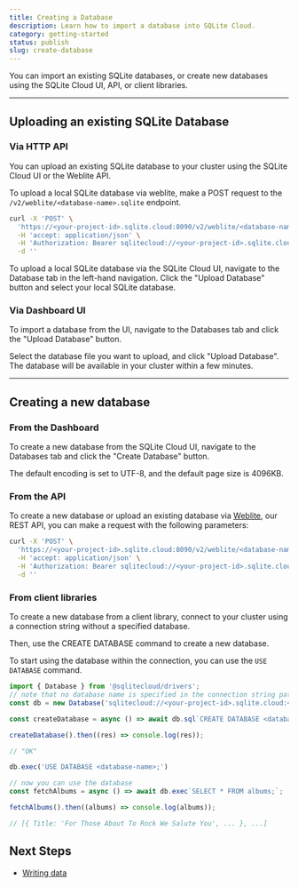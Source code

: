 ```yaml
---
title: Creating a Database
description: Learn how to import a database into SQLite Cloud.
category: getting-started
status: publish
slug: create-database
---
```



You can import an existing SQLite databases, or create new databases using the SQLite Cloud UI, API, or client libraries.

---

## Uploading an existing SQLite Database
### Via HTTP API
You can upload an existing SQLite database to your cluster using the SQLite Cloud UI or the Weblite API.

To upload a local SQLite database via weblite, make a POST request to the `/v2/weblite/<database-name>.sqlite` endpoint.

```bash
curl -X 'POST' \
  'https://<your-project-id>.sqlite.cloud:8090/v2/weblite/<database-name>.sqlite' \
  -H 'accept: application/json' \
  -H 'Authorization: Bearer sqlitecloud://<your-project-id>.sqlite.cloud:8860?apikey=<your-api-key>' \
  -d ''
```

To upload a local SQLite database via the SQLite Cloud UI, navigate to the Database tab in the left-hand navigation. Click the "Upload Database" button and select your local SQLite database.

### Via Dashboard UI
To import a database from the UI, navigate to the Databases tab and click the "Upload Database" button.

Select the database file you want to upload, and click "Upload Database". The database will be available in your cluster within a few minutes.

<VideoPlayer src={uploadDb} />

---

## Creating a new database
### From the Dashboard

To create a new database from the SQLite Cloud UI, navigate to the Databases tab and click the "Create Database" button.

The default encoding is set to UTF-8, and the default page size is 4096KB.
<VideoPlayer src={createDb} />


### From the API
To create a new database or upload an existing database via [Weblite](/docs/weblite), our REST API, you can make a request with the following parameters:
```bash
curl -X 'POST' \
  'https://<your-project-id>.sqlite.cloud:8090/v2/weblite/<database-name>.sqlite' \
  -H 'accept: application/json' \
  -H 'Authorization: Bearer sqlitecloud://<your-project-id>.sqlite.cloud:8860?apikey=<your-api-key>' \
  -d ''
```

### From client libraries
To create a new database from a client library, connect to your cluster using a connection string without a specified database.

Then, use the CREATE DATABASE command to create a new database. 

To start using the database within the connection, you can use the `USE DATABASE` command.

```javascript
import { Database } from '@sqlitecloud/drivers';
// note that no database name is specified in the connection string path
const db = new Database('sqlitecloud://<your-project-id>.sqlite.cloud:<your-host-port>?apikey=<your-api-key>')

const createDatabase = async () => await db.sql`CREATE DATABASE <database-name>;`;

createDatabase().then((res) => console.log(res));

// "OK"

db.exec('USE DATABASE <database-name>;')

// now you can use the database
const fetchAlbums = async () => await db.exec`SELECT * FROM albums;`;

fetchAlbums().then((albums) => console.log(albums));

// [{ Title: 'For Those About To Rock We Salute You', ... }, ...]
```

## Next Steps
- [Writing data](/docs/write-data)
